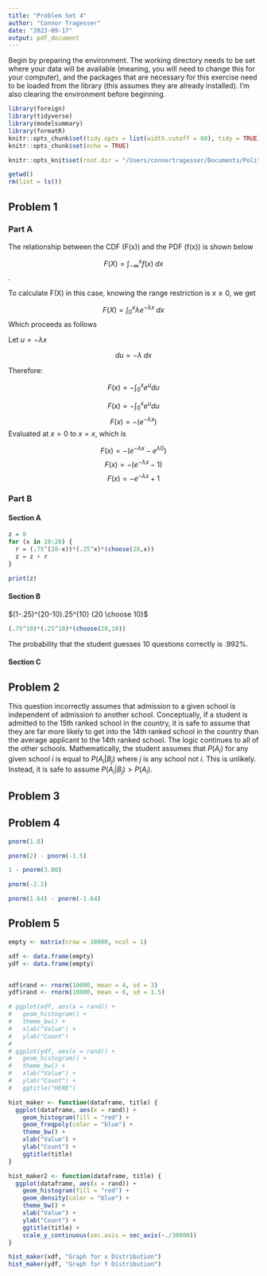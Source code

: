```yaml
---
title: "Problem Set 4"
author: "Connor Tragesser"
date: "2023-09-17"
output: pdf_document
---
```


Begin by preparing the environment. The working directory needs to be set where your data will be available (meaning, you will need to change this for your computer), and the packages that are necessary for this exercise need to be loaded from the library (this assumes they are already installed). I'm also clearing the environment before beginning.


```r
library(foreign)
library(tidyverse)
library(modelsummary)
library(formatR)
knitr::opts_chunk$set(tidy.opts = list(width.cutoff = 60), tidy = TRUE)
knitr::opts_chunk$set(echo = TRUE)

knitr::opts_knit$set(root.dir = "/Users/connortragesser/Documents/Political Science Coursework Readings/Quant 1/Problem Set 4/")

getwd()
rm(list = ls()) 

```


## Problem 1

### Part A
The relationship between the CDF (F(x)) and the PDF (f(x)) is shown below

$$F(X) =\int_{-\infty}^{x} f(x) \;dx$$. 

To calculate F(X) in this case, knowing the range restriction is $x \geq 0$, we get 

$$F(X) =\int_{0}^{x} \lambda e^{-\lambda x} \;dx$$
Which proceeds as follows 

Let $u = -\lambda x$

$$du = -\lambda \;dx$$

Therefore:

$$F(x) = -\int_{0}^{x}e^udu$$

$$F(x) = -\int_{0}^{x}e^udu$$
$$F(x) = -(e^{-\lambda x})$$
Evaluated at $x = 0$ to $x = x$, which is 

$$F(x) = - (e^{-\lambda x} - e^{\lambda 0}) $$
$$F(x) = - (e^{-\lambda x} - 1) $$
$$F(x) = -e^{-\lambda x} + 1 $$

### Part B

#### Section A


```r
z = 0
for (x in 10:20) {
  r = (.75^(20-x))*(.25^x)*(choose(20,x))
  z = z + r
}

print(z)

```


#### Section B
$(1-.25)^{20-10}.25^{10} {20 \choose 10}$
```r
(.75^10)*(.25^10)*(choose(20,10))
```
The probability that the student guesses 10 questions correctly is .992%.

#### Section C


## Problem 2

This question incorrectly assumes that admission to a given school is independent of admission to another school. Conceptually, if a student is admitted to the 15th ranked school in the country, it is safe to assume that they are far more likely to get into the 14th ranked school in the country than the average applicant to the 14th ranked school. The logic continues to all of the other schools. Mathematically, the student assumes that $P(A_i)$ for any given school $i$ is equal to $P(A_i|B_j)$ where $j$ is any school not $i$. This is unlikely. Instead, it is safe to assume $P(A_i|B_j) > P(A_i)$.

## Problem 3


## Problem 4

```r
pnorm(1.8)

pnorm(2) - pnorm(-1.5)

1 - pnorm(3.00)

pnorm(-2.2)

pnorm(1.64) - pnorm(-1.64)

```

## Problem 5
```r

empty <- matrix(nrow = 10000, ncol = 1)

xdf <- data.frame(empty)
ydf <- data.frame(empty)


xdf$rand <- rnorm(10000, mean = 4, sd = 3)
ydf$rand <- rnorm(10000, mean = 6, sd = 1.5)

# ggplot(xdf, aes(x = rand)) +
#   geom_histogram() + 
#   theme_bw() +
#   xlab("Value") + 
#   ylab("Count") 
# 
# ggplot(ydf, aes(x = rand)) +
#   geom_histogram() + 
#   theme_bw() +
#   xlab("Value") + 
#   ylab("Count") +
#   ggtitle("HERE")

hist_maker <- function(dataframe, title) {
  ggplot(dataframe, aes(x = rand)) +
    geom_histogram(fill = "red") +
    geom_freqpoly(color = "blue") +
    theme_bw() +
    xlab("Value") + 
    ylab("Count") + 
    ggtitle(title)
}

hist_maker2 <- function(dataframe, title) {
  ggplot(dataframe, aes(x = rand)) +
    geom_histogram(fill = "red") +
    geom_density(color = "blue") +
    theme_bw() +
    xlab("Value") + 
    ylab("Count") + 
    ggtitle(title) +
    scale_y_continuous(sec.axis = sec_axis(~./30000))
}

hist_maker(xdf, "Graph for x Distribution")
hist_maker(ydf, "Graph for Y Distribution")


```



